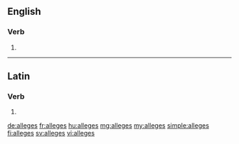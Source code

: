 ==English==

===Verb===
{{head|en|verb form}}

# {{en-third-person singular of|allege}}

----

==Latin==

===Verb===
{{la-verb-form|allēgēs}}

# {{inflection of|allēgō||2|s|pres|act|sub|lang=la}}

[[de:alleges]]
[[fr:alleges]]
[[hu:alleges]]
[[mg:alleges]]
[[my:alleges]]
[[simple:alleges]]
[[fi:alleges]]
[[sv:alleges]]
[[vi:alleges]]